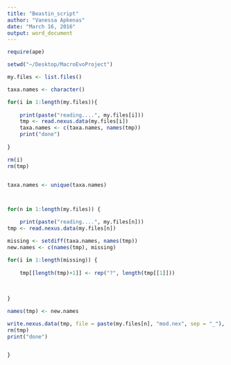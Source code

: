 ```yaml
---
title: "Beastin_script"
author: "Vanessa Apkenas"
date: "March 16, 2016"
output: word_document
---
```


```r
require(ape)

setwd("~/Desktop/MacroEvoProject")

my.files <- list.files()

taxa.names <- character()

for(i in 1:length(my.files)){
	
	print(paste("reading....", my.files[i]))
	tmp <- read.nexus.data(my.files[i])
	taxa.names <- c(taxa.names, names(tmp))
	print("done")
	
}

rm(i)
rm(tmp)


taxa.names <- unique(taxa.names)



for(n in 1:length(my.files)) {

	print(paste("reading....", my.files[n]))
tmp <- read.nexus.data(my.files[n])

missing <- setdiff(taxa.names, names(tmp))
new.names <- c(names(tmp), missing)

for(i in 1:length(missing)) {
	
	tmp[[length(tmp)+1]] <- rep("?", length(tmp[[1]]))
	
		
	
}

names(tmp) <- new.names

write.nexus.data(tmp, file = paste(my.files[n], "mod.nex", sep = "_"), interleaved = F)
rm(tmp)
print("done")


}



```

